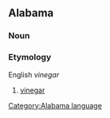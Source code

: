 ==Alabama==
===Noun===
===Etymology===
English ''vinegar''
# [[vinegar]]
[[Category:Alabama language]]